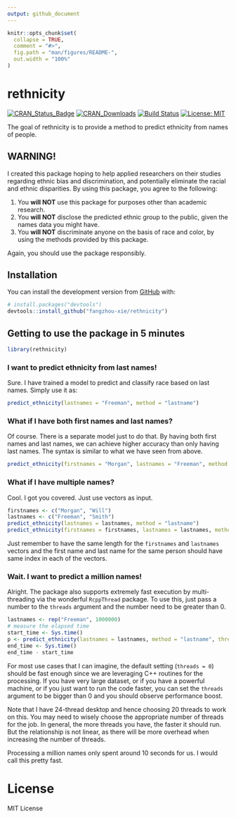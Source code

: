 ```yaml
---
output: github_document
---
```


<!-- README.md is generated from README.Rmd. Please edit that file -->

```r
knitr::opts_chunk$set(
  collapse = TRUE,
  comment = "#>",
  fig.path = "man/figures/README-",
  out.width = "100%"
)
```

<!-- # ```{r, echo = FALSE, results = "hide", message = FALSE} -->
<!-- # suppressMessages(library(badger)) -->
<!-- # ``` -->

# rethnicity

<!-- badges: start -->
<!-- # ```{r, echo = FALSE, results = "asis"} -->
<!-- # cat( -->
<!-- #   badge_cran_release("rethnicity", "green"), -->
<!-- #   badge_cran_download("rethnicity", "grand-total", "green"), -->
<!-- #   badge_cran_checks("rethnicity"), -->
<!-- #   badge_last_commit("fangzhou-xie/rethnicity") -->
<!-- # ) -->
<!-- # ``` -->
[![CRAN_Status_Badge](http://www.r-pkg.org/badges/version/rethnicity)](https://CRAN.R-project.org/package=rethnicity)
[![CRAN_Downloads](http://cranlogs.r-pkg.org/badges/grand-total/rethnicity)](https://CRAN.R-project.org/package=rethnicity)
[![Build Status](https://app.travis-ci.com/fangzhou-xie/rethnicity.svg?branch=main)](https://travis-ci.com/github/fangzhou-xie/rethnicity)
[![License: MIT](https://img.shields.io/badge/License-MIT-yellow.svg)](https://opensource.org/licenses/MIT)
<!-- badges: end -->

The goal of rethnicity is to provide a method to predict ethnicity from names of people.

## WARNING!

I created this package hoping to help applied researchers on their studies regarding ethnic bias and discrimination,
and potentially eliminate the racial and ethnic disparities. By using this package, you agree to the following:

1. You **will NOT** use this package for purposes other than academic research.
2. You **will NOT** disclose the predicted ethnic group to the public, given the names data you might have.
3. You **will NOT** discriminate anyone on the basis of race and color, by using the methods provided by this package.
<!-- 4. You **agree** to advocate racial equality. -->

Again, you should use the package responsibly.

## Installation

<!-- You can install the released version of rethnicity from [CRAN](https://CRAN.R-project.org) with: -->

<!-- ``` r -->
<!-- install.packages("rethnicity") -->
<!-- ``` -->

You can install the development version from [GitHub](https://github.com/) with:

``` r
# install.packages("devtools")
devtools::install_github("fangzhou-xie/rethnicity")
```

## Getting to use the package in 5 minutes

```r
library(rethnicity)
```

### I want to predict ethnicity from last names!

Sure. I have trained a model to predict and classify race based on last names.
Simply use it as:

```r
predict_ethnicity(lastnames = "Freeman", method = "lastname")
```

### What if I have both first names and last names?

Of course. There is a separate model just to do that.
By having both first names and last names, we can achieve higher accuracy than only having last names.
The syntax is similar to what we have seen from above.

```r
predict_ethnicity(firstnames = "Morgan", lastnames = "Freeman", method = "fullname")
```

### What if I have multiple names?

Cool. I got you covered. Just use vectors as input.

```r
firstnames <- c("Morgan", "Will")
lastnames <- c("Freeman", "Smith")
predict_ethnicity(lastnames = lastnames, method = "lastname")
predict_ethnicity(firstnames = firstnames, lastnames = lastnames, method = "fullname")
```

Just remember to have the same length for the `firstnames` and `lastnames` vectors and the first name and last name
for the same person should have same index in each of the vectors.

### Wait. I want to predict a million names!

Alright. The package also supports extremely fast execution by multi-threading via the wonderful `RcppThread` package.
To use this, just pass a number to the `threads` argument and the number need to be greater than 0.

```r
lastnames <- rep("Freeman", 1000000)
# measure the elapsed time
start_time <- Sys.time()
p <- predict_ethnicity(lastnames = lastnames, method = "lastname", threads = 20)
end_time <- Sys.time()
end_time - start_time
```

For most use cases that I can imagine, the default setting (`threads = 0`) should be fast enough since we are leveraging C++
routines for the processing. If you have very large dataset, or if you have a powerful machine, or if you just
want to run the code faster, you can set the `threads` argument to be bigger than 0 and you should observe
performance boost.

Note that I have 24-thread desktop and hence choosing 20 threads to work on this. You may need to wisely choose
the appropriate number of threads for the job. In general, the more threads you have, the faster it should run.
But the relationship is not linear, as there will be more overhead when increasing the number of threads.

<!-- ```{r} -->
<!-- lastnames <- rep("Freeman", 1000000) -->
<!-- # measure the elapsed time -->
<!-- start_time <- Sys.time() -->
<!-- p <- predict_ethnicity(lastnames = lastnames, method = "lastname", threads = 10) -->
<!-- end_time <- Sys.time() -->
<!-- end_time - start_time -->
<!-- ``` -->

Processing a million names only spent around 10 seconds for us. I would call this pretty fast.

# License

MIT License
